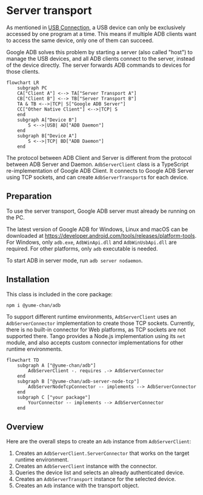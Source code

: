 # Server transport

As mentioned in [USB Connection](../daemon/usb/index.mdx#exclusivity), a USB device can only be exclusively accessed by one program at a time. This means if multiple ADB clients want to access the same device, only one of them can succeed.

Google ADB solves this problem by starting a server (also called "host") to manage the USB devices, and all ADB clients connect to the server, instead of the device directly. The server forwards ADB commands to devices for those clients.

```mermaid
flowchart LR
    subgraph PC
    CA["Client A"] <--> TA["Server Transport A"]
    CB["Client B"] <--> TB["Server Transport B"]
    TA & TB <-->|TCP| S["Google ADB Server"]
    CC["Other Native Client"] <-->|TCP| S
    end
    subgraph A["Device B"]
        S <-->|USB| AD["ADB Daemon"]
    end
    subgraph B["Device A"]
        S <-->|TCP| BD["ADB Daemon"]
    end
```

The protocol between ADB Client and Server is different from the protocol between ADB Server and Daemon. `AdbServerClient` class is a TypeScript re-implementation of Google ADB Client. It connects to Google ADB Server using TCP sockets, and can create `AdbServerTransport`s for each device.

## Preparation

To use the server transport, Google ADB server must already be running on the PC.

The latest version of Google ADB for Windows, Linux and macOS can be downloaded at https://developer.android.com/tools/releases/platform-tools. For Windows, only `adb.exe`, `AdbWinApi.dll` and `AdbWinUsbApi.dll` are required. For other platforms, only `adb` executable is needed.

To start ADB in server mode, run `adb server nodaemon`.

## Installation

This class is included in the core package:

```sh npm2yarn
npm i @yume-chan/adb
```

To support different runtime environments, `AdbServerClient` uses an `AdbServerConnector` implementation to create those TCP sockets. Currently, there is no built-in connector for Web platforms, as TCP sockets are not supported there. Tango provides a Node.js implementation using its `net` module, and also accepts custom connector implementations for other runtime environments.

```mermaid
flowchart TD
    subgraph A ["@yume-chan/adb"]
        AdbServerClient -. requires .-> AdbServerConnector
    end
    subgraph B ["@yume-chan/adb-server-node-tcp"]
        AdbServerNodeTcpConnector -- implements --> AdbServerConnector
    end
    subgraph C ["your package"]
        YourConnector -- implements --> AdbServerConnector
    end
```

## Overview

Here are the overall steps to create an `Adb` instance from `AdbServerClient`:

1. Creates an `AdbServerClient.ServerConnector` that works on the target runtime environment.
2. Creates an `AdbServerClient` instance with the connector.
3. Queries the device list and selects an already authenticated device.
4. Creates an `AdbServerTransport` instance for the selected device.
5. Creates an `Adb` instance with the transport object.
